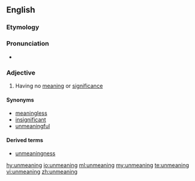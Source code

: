 ==English==

===Etymology===

{{prefix|un|meaning}}

===Pronunciation===
*{{IPA|ʌnˈmiːnɪŋ}}

===Adjective===
{{en-adj}}

# {{context|dated|lang=en}} Having no [[meaning]] or [[significance]]

====Synonyms====
*[[meaningless]]
*[[insignificant]]
*[[unmeaningful]]

====Derived terms====
*[[unmeaningness]]

[[hy:unmeaning]]
[[io:unmeaning]]
[[ml:unmeaning]]
[[my:unmeaning]]
[[te:unmeaning]]
[[vi:unmeaning]]
[[zh:unmeaning]]